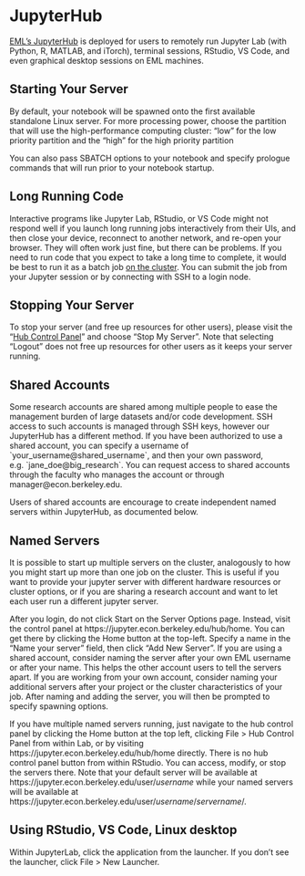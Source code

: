 # JupyterHub

[EML's JupyterHub](https://jupyter.econ.berkeley.edu) is deployed for
users to remotely run Jupyter Lab (with Python, R, MATLAB, and iTorch),
terminal sessions, RStudio, VS Code, and even graphical desktop sessions
on EML machines.

## Starting Your Server

By default, your notebook will be spawned onto the first available
standalone Linux server. For more processing power, choose the partition
that will use the high-performance computing cluster: "low" for the low
priority partition and the "high" for the high priority partition

You can also pass SBATCH options to your notebook and specify prologue
commands that will run prior to your notebook startup.

## Long Running Code

Interactive programs like Jupyter Lab, RStudio, or VS Code might not respond well if you launch long running jobs interactively from their UIs, and then close your device, reconnect to another network, and re-open your browser. They will often work just fine, but there can be problems. If you need to run code that you expect to take a long time to complete, it would be best to run it as a batch job [on the cluster](cluster.qmd). You can submit the job from your Jupyter session or by connecting with SSH to a login node.

## Stopping Your Server

To stop your server (and free up resources for other users), please
visit the "[Hub Control
Panel](https://jupyter.econ.berkeley.edu/hub/home)" and choose "Stop My
Server". Note that selecting "Logout" does not free up resources for
other users as it keeps your server running.

## Shared Accounts

Some research accounts are shared among multiple people to ease the
management burden of large datasets and/or code development. SSH access
to such accounts is managed through SSH keys, however our JupyterHub has
a different method. If you have been authorized to use a shared account,
you can specify a username of \`your\_username@shared\_username\`, and
then your own password, e.g. \`jane\_doe@big\_research\`. You can
request access to shared accounts through the faculty who manages the
account or through manager@econ.berkeley.edu.

Users of shared accounts are encourage to create independent named
servers within JupyterHub, as documented below.

## Named Servers

It is possible to start up multiple servers on the cluster, analogously
to how you might start up more than one job on the cluster. This is
useful if you want to provide your jupyter server with different
hardware resources or cluster options, or if you are sharing a research
account and want to let each user run a different jupyter server.

After you login, do not click Start on the Server Options page. Instead,
visit the control panel at https://jupyter.econ.berkeley.edu/hub/home.
You can get there by clicking the Home button at the top-left. Specify a
name in the "Name your server" field, then click "Add New Server". If
you are using a shared account, consider naming the server after your
own EML username or after your name. This helps the other account users
to tell the servers apart. If you are working from your own account,
consider naming your additional servers after your project or the
cluster characteristics of your job. After naming and adding the server,
you will then be prompted to specify spawning options.

If you have multiple named servers running, just navigate to the hub
control panel by clicking the Home button at the top left, clicking File
&gt; Hub Control Panel from within Lab, or by visiting
https://jupyter.econ.berkeley.edu/hub/home directly. There is no hub
control panel button from within RStudio. You can access, modify, or
stop the servers there. Note that your default server will be available
at https://jupyter.econ.berkeley.edu/user/*username* while your named
servers will be available at
https://jupyter.econ.berkeley.edu/user/*username*/*servername*/.

## Using RStudio, VS Code, Linux desktop

Within JupyterLab, click the application from the launcher. If you don't
see the launcher, click File &gt; New Launcher.
